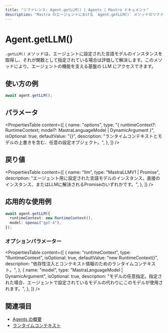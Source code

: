 ```yaml
---
title: "リファレンス: Agent.getLLM() | Agents | Mastra ドキュメント"
description: "Mastra のエージェントにおける `Agent.getLLM()` メソッドのリファレンス。言語モデルのインスタンスを取得します。"
---
```


# Agent.getLLM()

`.getLLM()` メソッドは、エージェントに設定された言語モデルのインスタンスを取得し、それが関数として指定されている場合は評価して解決します。このメソッドにより、エージェントの機能を支える基盤の LLM にアクセスできます。

## 使い方の例

```typescript copy
await agent.getLLM();
```


## パラメータ

<PropertiesTable
  content={[
    {
      name: "options",
      type: "{ runtimeContext?: RuntimeContext; model?: MastraLanguageModel | DynamicArgument<MastraLanguageModel> }",
      isOptional: true,
      defaultValue: "{}",
      description:
        "ランタイムコンテキストとモデルの上書きを含む、任意の設定オブジェクト。",
    },
  ]}
/>

## 戻り値

<PropertiesTable
  content={[
    {
      name: "llm",
      type: "MastraLLMV1 | Promise<MastraLLMV1>",
      description:
        "エージェント用に設定された言語モデルのインスタンス。直接のインスタンス、またはLLMに解決されるPromiseのいずれかです。",
    },
  ]}
/>

## 応用的な使用例

```typescript copy
await agent.getLLM({
  runtimeContext: new RuntimeContext(),
  model: openai("gpt-4"),
});
```


### オプションパラメーター

<PropertiesTable
  content={[
    {
      name: "runtimeContext",
      type: "RuntimeContext",
      isOptional: true,
      defaultValue: "new RuntimeContext()",
      description:
        "依存性注入とコンテキスト情報のためのランタイムコンテキスト。",
    },
    {
      name: "model",
      type: "MastraLanguageModel | DynamicArgument<MastraLanguageModel>",
      isOptional: true,
      description:
        "モデルの任意指定。指定された場合、エージェントで設定されているモデルの代わりにこのモデルが使用されます。",
    },
  ]}
/>

## 関連項目

- [Agents の概要](/docs/agents/overview)
- [ランタイムコンテキスト](/docs/server-db/runtime-context)